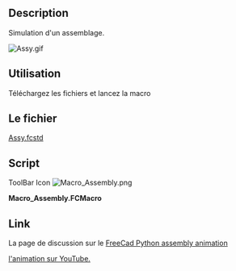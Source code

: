 <languages/>
<div class="mw-translate-fuzzy">
{{Macro/fr
|Name=Assembly Simulation
|Icon=Macro_Assembly.png
|Description= Animation assemblage.
|Author=ralvejd
|Version=1.0
|Date=2014-08-08
|FCVersion=0.18 and below
|Download=The file [http://forum.freecadweb.org/download/file.php?id=6740 Assy.fcstd]<br />[https://www.freecadweb.org/wiki/images/a/a2/Macro_Assembly.png ToolBar Icon]
}}
</div>

==Description==
Simulation d'un assemblage.

[[File:Assy.gif|left]]{{clear}}

<span id="Uses"></span>
==Utilisation==

Téléchargez les fichiers et lancez la macro

<span id="The_File"></span>
==Le fichier==

<div class="mw-translate-fuzzy">
[http://forum.freecadweb.org/download/file.php?id=6740 Assy.fcstd]
</div>

==Script==
ToolBar Icon [[Image:Macro_Assembly.png]]

'''Macro_Assembly.FCMacro'''

{{MacroCode|code=

#******************************************************************************
#
# Assembly animation by Joakim Isaksson 20140803
#
#******************************************************************************

import FreeCAD, FreeCADGui, Draft, Part
from FreeCAD import Gui
import math
from pivy import coin
from PySide import QtCore, QtGui
from time import sleep

# + + + + + + BEGIN Animation configuration  + + + + + +

doc_name = "Assy"      # The document name of the FreeCAD model
ani_startwait = 3000   # Milliseconds before the animation starting
ani_partwait   = 50   # Milliseconds before the part begin to move
ani_bitrate = 10      # Milliseconds between part moves
ani_dist = 5         # Distance part moves each time
ani_offset_dist = 200   # Distance part is moved before the animation starts

# Tuples for all parts label
#  *  First item in Tuples is the animation view angle
#  *  The remaining items are label on parts to be assembled in list sequence
ani_1  = ( "z-" , "ChassieBack_001" , "ChassieWall_001" , "ChassieWall_002" ,
           "ChassieWall_003" , "ChassieWall_004" , "ChassieWall_005" ,
           "ChassieFront_001" ) ;
ani_2  = ( "z-" , "ISO4762_M4x12_001" , "ISO4762_M4x12_002" ,
           "ISO4762_M4x12_003" , "ISO4762_M4x12_004" , "ISO4762_M4x12_005" ,
           "ISO4762_M4x12_006" , "ISO4762_M4x12_007" , "ISO4762_M4x12_008" ,
           "ISO4762_M4x12_009" , "ISO4762_M4x12_010" ) ;
ani_3  = ( "z+" , "ISO4762_M4x12_011" , "ISO4762_M4x12_012" ,
           "ISO4762_M4x12_013" , "ISO4762_M4x12_014" , "ISO4762_M4x12_015" ,
           "ISO4762_M4x12_016" , "ISO4762_M4x12_017" , "ISO4762_M4x12_018" ,
           "ISO4762_M4x12_019" , "ISO4762_M4x12_020" ) ;
ani_4  = ( "z+" , "EuroCard_001" , "EuroCard_002" , "EuroCard_003" ,
           "EuroCard_004" ) ;
ani_5  = ( "z+" , "Panel_005" ,  "Panel_006" , "Panel_007" , "Panel_008" ) ;
ani_6  = ( "z+" , "ISO7380_M3x8_" , "ISO7380_M3x8_001" , "ISO7380_M3x8_002" ,
           "ISO7380_M3x8_003" , "ISO7380_M3x8_004" , "ISO7380_M3x8_005" ,
           "ISO7380_M3x8_006" , "ISO7380_M3x8_007" , "ISO7380_M3x8_008" ,
           "ISO7380_M3x8_009" ) ;
ani_7  = ( "z-" , "Panel_001" , "Panel_002" , "Panel_003" , "Panel_004" ) ;
ani_8  = ( "z-" , "ISO7380_M3x8_010" , "ISO7380_M3x8_011" ,
           "ISO7380_M3x8_012" , "ISO7380_M3x8_013" , "ISO7380_M3x8_014" ,
           "ISO7380_M3x8_015" , "ISO7380_M3x8_016" , "ISO7380_M3x8_017" ,
           "ISO7380_M3x8_018" , "ISO7380_M3x8_019" ) ;
ani_9  = ( "y-" , "LidBottom_001" ) ;
ani_10 = ( "y-" , "ISO10642_M3x8_" , "ISO10642_M3x8_001" ,
           "ISO10642_M3x8_002" , "ISO10642_M3x8_003" , "ISO10642_M3x8_004" ,
           "ISO10642_M3x8_005" , "ISO10642_M3x8_006" , "ISO10642_M3x8_007" ,
           "ISO10642_M3x8_008" , "ISO10642_M3x8_009" ) ;
ani_11 = ( "y+" , "LidTop_001" ) ;
ani_12 = ( "y+" , "ISO10642_M3x8_010" , "ISO10642_M3x8_011" ,
           "ISO10642_M3x8_012" , "ISO10642_M3x8_013" , "ISO10642_M3x8_014" ,
           "ISO10642_M3x8_015" , "ISO10642_M3x8_016" , "ISO10642_M3x8_017" ,
           "ISO10642_M3x8_018" , "ISO10642_M3x8_019" ) ;

# Set the animation end view
ani_end = "z-"

# Camera oriantations
#  *  Edit this tuples to your need
rear_view_pos    = ( -400 , -80 , 480 ) ;
rear_view_ang    = ( 0 , 1 , 0  ) ;
front_view_pos    = ( -400 , 80 , 480 ) ;
front_view_ang    = ( 0 , -1 , 0  ) ;
top_view_pos    = ( -400 , -80 , 480  ) ;
top_view_ang    = ( -1 , 0 , 0 ) ;
bottom_view_pos = ( -400 , 80 , -480 );
bottom_view_ang = ( 1 , 0 , 0 ) ;

# + + + + + + END Animation configuration  + + + + + +

# + + + + + + Function  + + + + + +

def pulse(milliseconds):
   for i in range(milliseconds/10  ):
      Gui.updateGui( )
      sleep(0.01)

def setView(axis_vector, rotation_vector):
   r=App.Rotation(App.Vector(axis_vector),App.Vector(rotation_vector))
   Gui.ActiveDocument.ActiveView.setCameraOrientation(r.Q)

def getPartName(label):
   for i in App.ActiveDocument.Objects:
      if str(i.Label) == label:
         #App.Console.PrintMessage(str(i.Name) + "  <->  " + i.Label + "\n")
         return str(i.Name)

def animate(aniList):
   total = len(aniList)
   for n in range(1,total):
      direction = aniList[0]
      #App.Console.PrintMessage(str(aniList) + " : " + str(direction) + "\n")
      part_name = getPartName(aniList[n])
      tmpX = App.getDocument(doc_name).getObject(part_name).Placement.Base[0]
      tmpY = App.getDocument(doc_name).getObject(part_name).Placement.Base[1]
      tmpZ = App.getDocument(doc_name).getObject(part_name).Placement.Base[2]
      tmpRotation=App.ActiveDocument.getObject(part_name).Placement.Rotation
      #Show the part
      if direction == "x+":   #TODO not tested
         setView(rear_view_pos , rear_view_ang)
         tmpDist = tmpX + ani_offset_dist
         sel = FreeCADGui.Selection.clearSelection (doc_name )
         App.ActiveDocument.getObject(part_name).Placement=App.Placement\
               (App.Vector(tmpX,tmpDist,tmpZ), App.Rotation(tmpRotation),\
                App.Vector(0,0,0))
         Gui.getDocument(doc_name).getObject(part_name).Visibility=True
         pulse(ani_partwait)
         
         for i in range(0,ani_step):
            tmpDist = tmpDist - ani_dist
            App.ActiveDocument.getObject(part_name).Placement=\
                   App.Placement(App.Vector(tmpX,tmpDist,tmpZ),\
                   App.Rotation(tmpRotation), App.Vector(0,0,0))
            pulse(ani_bitrate)

      elif direction == "x-":   #TODO not tested
         setView(front_view_pos , front_view_ang)
         tmpDist = tmpX - ani_offset_dist
         sel = FreeCADGui.Selection.clearSelection (doc_name )
         App.ActiveDocument.getObject(part_name).Placement=App.Placement\
               (App.Vector(tmpX,tmpDist,tmpZ),\
               App.Rotation(tmpRotation), App.Vector(0,0,0))
         Gui.getDocument(doc_name).getObject(part_name).Visibility=True
         pulse(ani_partwait)
         
         for i in range(0,ani_step):
            tmpDist = tmpDist + ani_dist
            App.ActiveDocument.getObject(part_name).Placement=App.\
                   Placement(App.Vector(tmpX,tmpDist,tmpZ),\
                   App.Rotation(tmpRotation), App.Vector(0,0,0))
            pulse(ani_bitrate)

      elif direction == "y+":
         setView(rear_view_pos , rear_view_ang)
         tmpDist = tmpY + ani_offset_dist
         sel = FreeCADGui.Selection.clearSelection (doc_name )
         App.ActiveDocument.getObject(part_name).Placement=App.Placement\
               (App.Vector(tmpX,tmpDist,tmpZ), App.Rotation(tmpRotation),\
               App.Vector(0,0,0))
         Gui.getDocument(doc_name).getObject(part_name).Visibility=True
         pulse(ani_partwait)
         
         for i in range(0,ani_step):
            tmpDist = tmpDist - ani_dist
            App.ActiveDocument.getObject(part_name).Placement=App.\
                   Placement(App.Vector(tmpX,tmpDist,tmpZ),\
                   App.Rotation(tmpRotation),App.Vector(0,0,0))
            pulse(ani_bitrate)

      elif direction == "y-":
         setView(front_view_pos , front_view_ang)
         tmpDist = tmpY - ani_offset_dist
         sel = FreeCADGui.Selection.clearSelection (doc_name )
         App.ActiveDocument.getObject(part_name).Placement=App.Placement\
               (App.Vector(tmpX,tmpDist,tmpZ), App.Rotation(tmpRotation),\
               App.Vector(0,0,0))
         Gui.getDocument(doc_name).getObject(part_name).Visibility=True
         pulse(ani_partwait)
         
         for i in range(0,ani_step):
            tmpDist = tmpDist + ani_dist
            App.ActiveDocument.getObject(part_name).Placement=App.\
                   Placement(App.Vector(tmpX,tmpDist,tmpZ),\
                   App.Rotation(tmpRotation), App.Vector(0,0,0))
            pulse(ani_bitrate)

      elif direction == "z+":
         setView(top_view_pos , top_view_ang)
         tmpDist = tmpZ +ani_offset_dist
         sel = FreeCADGui.Selection.clearSelection (doc_name )
         App.ActiveDocument.getObject(part_name).Placement=App.Placement\
               (App.Vector(tmpX,tmpY,tmpDist), App.Rotation(tmpRotation),\
               App.Vector(0,0,0))
         Gui.getDocument(doc_name).getObject(part_name).Visibility=True
         pulse(ani_partwait)
         
         for i in range(0,ani_step):
            tmpDist = tmpDist - ani_dist
            App.ActiveDocument.getObject(part_name).Placement=App.\
                   Placement(App.Vector(tmpX,tmpY,tmpDist),\
                   App.Rotation(tmpRotation), App.Vector(0,0,0))
            pulse(ani_bitrate)

      elif direction == "z-":
         setView(bottom_view_pos , bottom_view_ang)
         tmpDist = tmpZ - ani_offset_dist
         sel = FreeCADGui.Selection.clearSelection (doc_name )
         App.ActiveDocument.getObject(part_name).Placement=App.Placement\
               (App.Vector(tmpX,tmpY,tmpDist), App.Rotation(tmpRotation),\
               App.Vector(0,0,0))
         Gui.getDocument(doc_name).getObject(part_name).Visibility=True
         pulse(ani_partwait)
         
         for i in range(0,ani_step):
            tmpDist = tmpDist + ani_dist
            App.ActiveDocument.getObject(part_name).Placement=App.\
                   Placement(App.Vector(tmpX,tmpY,tmpDist),\
                   App.Rotation(tmpRotation), App.Vector(0,0,0))
            pulse(ani_bitrate)

def theend(direction):
   if direction == "x+":
      setView(rear_view_pos , rear_view_ang)
   elif direction == "x-":
      setView(front_view_pos , front_view_ang)
   elif direction == "y+":
      setView(rear_view_pos , rear_view_ang)
   elif direction == "y-":
      setView(front_view_pos , front_view_ang)
   elif direction == "z+":
      setView(top_view_pos , top_view_ang)
   elif direction == "z-":
      setView(bottom_view_pos , bottom_view_ang)

def startAnimation():
 # Animation sequence
   animate(ani_1)
   animate(ani_2)
   animate(ani_3)
   animate(ani_4)
   animate(ani_5)
   animate(ani_6)
   animate(ani_7)
   animate(ani_8)
   animate(ani_9)
   animate(ani_10)
   animate(ani_11)
   animate(ani_12)
   theend(ani_end)
   Gui.ActiveDocument.ActiveView.startAnimating(0,1,0,0.2) #TODO fixit

# + + + + + + Main + + + + + +
# Set full screen
App.setActiveDocument(doc_name)
App.ActiveDocument=App.getDocument(doc_name)
ActiveDocument=Gui.getDocument(doc_name)
Gui.updateGui ( )
mw=QtGui.qApp.activeWindow()
ev=QtGui.QKeyEvent(QtCore.QEvent.KeyPress,\
   QtCore.Qt.Key_F11,QtCore.Qt.NoModifier)
QtGui.qApp.sendEvent(mw,ev)

# A short break for the GUI to catch up
pulse(ani_startwait)

# Adjust ani_offset if Modulus != 0
ani_offset_dist = ani_offset_dist - ani_offset_dist % ani_dist

# Calculate the required number of steps for the animation
ani_step = ani_offset_dist / ani_dist

startAnimation()
}}

<div class="mw-translate-fuzzy">
==Link==
La page de discussion sur le [http://forum.freecadweb.org/viewtopic.php?f=22&t=7256 FreeCad Python assembly animation]
</div>

[http://youtu.be/5Ik2Bh4wXYg l'animation sur YouTube.]
{{clear}}